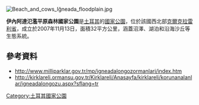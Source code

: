 [[Image:Beach_and_cows_Iğneada_floodplain.jpg|right]]
{{coord|41|49|10|N|27|57|14|E|display=title}}

'''伊內阿達氾濫平原森林國家公園'''是[[土耳其|土耳其]]的[[國家公園|國家公園]]，位於該國西北部[[克爾克拉雷利省|克爾克拉雷利省]]，成立於2007年11月13日，面積32平方公里，涵蓋沼澤、湖泊和沿海沙丘等生態系統。

==參考資料==
* http://www.milliparklar.gov.tr/mp/igneadalongozormanlari/index.htm {{Wayback|url=http://www.milliparklar.gov.tr/mp/igneadalongozormanlari/index.htm |date=20131123013937 }}
* http://kirklareli.ormansu.gov.tr/Kirklareli/Anasayfa/kirklareli/korunanalanlar/igneadalongozu.aspx?sflang=tr

{{Turkey-geo-stub}}
[[Category:土耳其國家公園|Category:土耳其國家公園]]